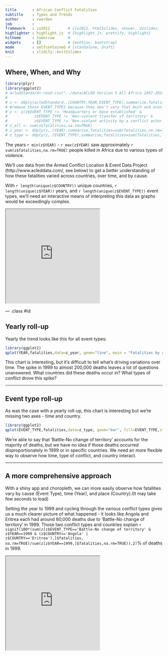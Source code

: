 ```yaml
---
title       : African Conflict Fatalities
subtitle    : Types and Trends
author      : rworden
job         : 
framework   : io2012        # {io2012, html5slides, shower, dzslides, ...}
highlighter : highlight.js  # {highlight.js, prettify, highlight}
hitheme     : tomorrow      # 
widgets     : []            # {mathjax, bootstrap}
mode        : selfcontained # {standalone, draft}
knit        : slidify::knit2slides
---
```


## Where, When, and Why
```r
library(plyr)
library(ggplot2)
# acledStandard<-read.csv("../data/ACLED Version 5 All Africa 1997-2014_dyadic_Updated_csv.csv")
# 
# z <- ddply(acledStandard,.(COUNTRY,YEAR,EVENT_TYPE),summarize,fatalities=sum(FATALITIES)) 
# #remove these EVENT_TYPES because they don't vary that much and aren't interesting
# z <- z[z$EVENT_TYPE != 'Headquarters or base established' & 
#            z$EVENT_TYPE != 'Non-violent transfer of territory' &
#            z$EVENT_TYPE != 'Non-violent activity by a conflict actor',]  
# z_all <- sum(z$fatalities,na.rm=TRUE)
# z_year <- ddply(z,.(YEAR),summarise,fatalities=sum(fatalities,na.rm=TRUE)) 
# z_type <- ddply(z,.(EVENT_TYPE),summarise,fatalities=sum(fatalities, na.rm=TRUE)) 
```
The years `r min(z$YEAR)` - `r max(z$YEAR)` saw approximately `r sum(z$fatalities,na.rm=TRUE)` people killed in Africa due to various types of violence.

We'll use data from the Armed Conflict Location & Event Data Project (http://www.acleddata.com/, see below) to get a better understanding of how these fatalities varied across countries, over time, and by cause. 

With ```r length(unique(z$COUNTRY))``` unique countries, ```r length(unique(z$YEAR))``` years, and ```r length(unique(z$EVENT_TYPE))``` event types, we'll need an interactive means of interpreting this data as graphs would be exceedingly complex. 

<iframe src='http://www.acleddata.com/' height = '300px'></iframe>

--- .class #id 

## Yearly roll-up
Yearly the trend looks like this for all event types:

```r
library(ggplot2)
qplot(YEAR,fatalities,data=z_year, geom="line", main = "Fatalities by year")
```

This chart is interesting, but it's difficult to tell what's driving variations over time. The spike in 1999 to almost 200,000 deaths leaves a lot of questions unanswered. What countries did these deaths occur in? What types of conflict drove this spike? 

---

## Event type roll-up
As was the case with a yearly roll-up, this chart is interesting but we're missing two axes - time and country.

```r
library(ggplot2)
qplot(EVENT_TYPE,fatalities,data=z_type, geom="bar", fill=EVENT_TYPE,stat="identity",main = "Fatalities by Event Type") + theme(axis.title.x=element_blank(), axis.text.x=element_blank())
```

We're able to say that 'Battle-No change of territory' accounts for the majority of deaths, but we have no idea if those deaths occurred disproportionately in 1999 or in specific countries. We need an more flexible way to observe how time, type of conflict, and country interact. 

---

## A more comprehensive approach
With a shiny app and choropleth, we can more easily observe how fatalities vary by cause (Event Type), time (Year), and place (Country).(It may take few seconds to load)

Setting the year to 1999 and cycling through the various conflict types gives us a much clearer picture of what happened - it looks like Angola and Eritrea each had around 80,000 deaths due to 'Battle-No change of territory' in 1999. Those two conflict types and countries explain `r  signif(100*(sum(z[z$EVENT_TYPE=='Battle-No change of territory' & z$YEAR==1999 & (z$COUNTRY=='Angola' | z$COUNTRY=='Eritrea'),]$fatalities, na.rm=TRUE)/sum(z[z$YEAR==1999,]$fatalities,na.rm=TRUE)),2)`% of deaths in 1999. 

<iframe src='http://rworden.shinyapps.io/project' height = '300px'></iframe>